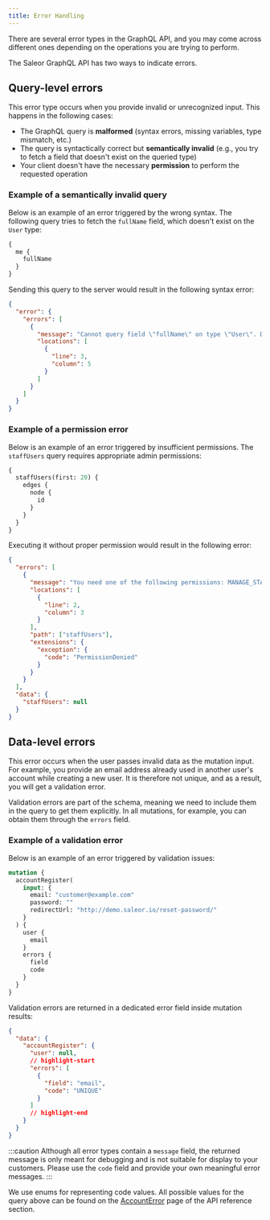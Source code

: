 ```yaml
---
title: Error Handling
---
```


There are several error types in the GraphQL API, and you may come across different ones depending on the operations you are trying to perform.

The Saleor GraphQL API has two ways to indicate errors.

## Query-level errors

This error type occurs when you provide invalid or unrecognized input. This happens in the following cases:

- The GraphQL query is **malformed** (syntax errors, missing variables, type mismatch, etc.)
- The query is syntactically correct but **semantically invalid** (e.g., you try to fetch a field that doesn't exist on the queried type)
- Your client doesn't have the necessary **permission** to perform the requested operation

### Example of a semantically invalid query

Below is an example of an error triggered by the wrong syntax. The following query tries to fetch the `fullName` field, which doesn't exist on the `User` type:

```graphql
{
  me {
    fullName
  }
}
```

Sending this query to the server would result in the following syntax error:

```json
{
  "error": {
    "errors": [
      {
        "message": "Cannot query field \"fullName\" on type \"User\". Did you mean \"firstName\" or \"lastName\"?",
        "locations": [
          {
            "line": 3,
            "column": 5
          }
        ]
      }
    ]
  }
}
```

### Example of a permission error

Below is an example of an error triggered by insufficient permissions. The `staffUsers` query requires appropriate admin permissions:

```graphql
{
  staffUsers(first: 20) {
    edges {
      node {
        id
      }
    }
  }
}
```

Executing it without proper permission would result in the following error:

```json
{
  "errors": [
    {
      "message": "You need one of the following permissions: MANAGE_STAFF",
      "locations": [
        {
          "line": 2,
          "column": 3
        }
      ],
      "path": ["staffUsers"],
      "extensions": {
        "exception": {
          "code": "PermissionDenied"
        }
      }
    }
  ],
  "data": {
    "staffUsers": null
  }
}
```

## Data-level errors

This error occurs when the user passes invalid data as the mutation input. For example, you provide an email address already used in another user's account while creating a new user. It is therefore not unique, and as a result, you will get a validation error.

Validation errors are part of the schema, meaning we need to include them in the query to get them explicitly. In all mutations, for example, you can obtain them through the `errors` field.

### Example of a validation error

Below is an example of an error triggered by validation issues:

```graphql
mutation {
  accountRegister(
    input: {
      email: "customer@example.com"
      password: ""
      redirectUrl: "http://demo.saleor.io/reset-password/"
    }
  ) {
    user {
      email
    }
    errors {
      field
      code
    }
  }
}
```

Validation errors are returned in a dedicated error field inside mutation results:

```json
{
  "data": {
    "accountRegister": {
      "user": null,
      // highlight-start
      "errors": [
        {
          "field": "email",
          "code": "UNIQUE"
        }
      ]
      // highlight-end
    }
  }
}
```

:::caution
Although all error types contain a `message` field, the returned message is only meant for debugging and is not suitable for display to your customers. Please use the `code` field and provide your own meaningful error messages.
:::

We use enums for representing code values. All possible values for the query above can be found on the [AccountError](api-reference/users/enums/account-error-code.mdx) page of the API reference section.
